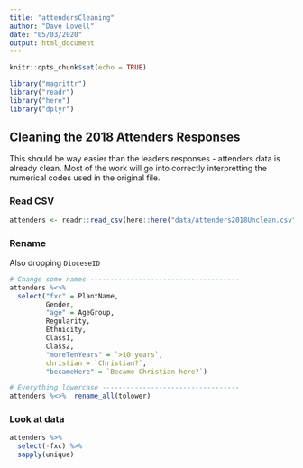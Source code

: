 ```yaml
---
title: "attendersCleaning"
author: "Dave Lovell"
date: "05/03/2020"
output: html_document
---
```


```r
knitr::opts_chunk$set(echo = TRUE)
```
```r
library("magrittr")
library("readr")
library("here")
library("dplyr")
```
## Cleaning the 2018 Attenders Responses

This should be way easier than the leaders responses - attenders data is already clean. Most of the work will go into correctly interpretting the numerical codes used in the original file.

### Read CSV

```R
attenders <- readr::read_csv(here::here("data/attenders2018Unclean.csv"))
```

### Rename

Also dropping `DioceseID`

```r
# Change some names -------------------------------------
attenders %<>%
  select("fxc" = PlantName,
         Gender,
         "age" = AgeGroup,
         Regularity,
         Ethnicity,
         Class1,
         Class2,
         "moreTenYears" = `>10 years`,
         christian = `Christian?`,
         "becameHere" = `Became Christian here?`)

# Everything lowercase ----------------------------------
attenders %<>%  rename_all(tolower)
```

### Look at data

```r
attenders %>%
  select(-fxc) %>%
  sapply(unique)
```